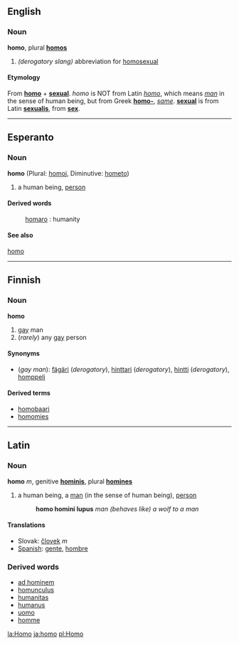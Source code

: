 ==English==
===Noun===
'''homo''', plural '''[[homos]]'''

# ''(derogatory slang)'' abbreviation for [[homosexual]]

====Etymology====
From '''[[homo]]''' + '''[[sexual]]'''. ''homo'' is NOT from Latin ''[[homo]]'', which means ''[[man]]'' in the sense of human being, but from Greek '''[[homo-]]''', ''[[same]]''.  '''[[sexual]]''' is from Latin '''[[sexualis]]''', from '''[[sex]]'''.

----
==Esperanto==
===Noun===
'''homo'''  (Plural: [[homoj]], Diminutive: [[hometo]])
# a human being, [[person]]
====Derived words====
: [[homaro]] : humanity
====See also====
[[ReVo:hom|homo]]

----

==Finnish==

===Noun===
'''homo'''  
#[[gay]] man
#(''rarely'') any [[gay]] person

====Synonyms====
*(''gay man''): [[fägäri]] (''derogatory''), [[hinttari]] (''derogatory''), [[hintti]] (''derogatory''), [[homppeli]]

====Derived terms====
*[[homobaari]]
*[[homomies]]

--------

==Latin==
===Noun===
'''homo''' ''m'', genitive '''[[hominis]]''', plural '''[[homines]]'''

# a human being, a [[man]] (in the sense of human being), [[person]]
#:'''homo homini lupus''' ''man (behaves like) a wolf to a man''

====Translations====
<!-- Unlike the confusing English "man" with its double meaning of a human or a male, many languages have a direct translation of this word -->
* Slovak: [[človek#Slovak|človek]] ''m''
*[[Spanish]]: [[gente]], [[hombre]]

===Derived words===
*[[ad hominem]]
*[[homunculus]]
*[[humanitas]]
*[[humanus]]
*[[uomo]]
*[[homme]]

[[la:Homo]]
[[ja:homo]]
[[pl:Homo]]